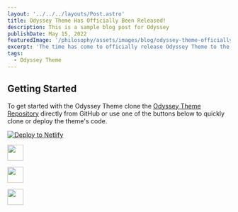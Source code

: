 ```yaml
---
layout: '../../../layouts/Post.astro'
title: Odyssey Theme Has Officially Been Released!
description: This is a sample blog post for Odyssey
publishDate: May 15, 2022
featuredImage: '/philosophy/assets/images/blog/odyssey-theme-officially-released/featured.jpg'
excerpt: 'The time has come to officially release Odyssey Theme to the world. Learn more about what it is and how you can start using it today.'
tags: 
  - Odyssey Theme
---
```



## Getting Started

To get started with the Odyssey Theme clone the [Odyssey Theme Repository](https://github.com/littlesticksdev/odyssey-theme) directly from GitHub or use one of the buttons below to quickly clone or deploy the theme's code.

[![Deploy to Netlify](https://www.netlify.com/img/deploy/button.svg)](https://app.netlify.com/start/deploy?repository=https://github.com/littlesticksdev/odyssey-theme)

<p>
  <a href="https://stackblitz.com/github/littlesticksdev/odyssey-theme/tree/main/theme">
  <img src="https://developer.stackblitz.com/img/open_in_stackblitz.svg" height="36px" />
  </a>
</p>
<p>
  <a href="https://codesandbox.io/s/github/littlesticksdev/odyssey-theme/tree/main/theme">
  <img src="/assets/images/badges/open-in-codesandbox.svg" height="36px" />
  </a>
</p>
<p>
  <a href="https://gitpod.io/#https://github.com/littlesticksdev/odyssey-theme/tree/main/theme">
  <img src="/assets/images/badges/open-in-gitpod.svg" height="36px" />
  </a>
</p>

